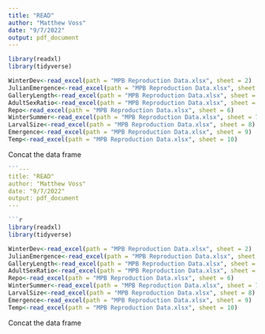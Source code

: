 ```yaml
---
title: "READ"
author: "Matthew Voss"
date: "9/7/2022"
output: pdf_document
---
```


```r
library(readxl)
library(tidyverse)

```

```r
WinterDev<-read_excel(path = "MPB Reproduction Data.xlsx", sheet = 2)
JulianEmergence<-read_excel(path = "MPB Reproduction Data.xlsx", sheet = 3)
GalleryLength<-read_excel(path = "MPB Reproduction Data.xlsx", sheet = 4)
AdultSexRatio<-read_excel(path = "MPB Reproduction Data.xlsx", sheet = 5)
Repo<-read_excel(path = "MPB Reproduction Data.xlsx", sheet = 6)
WinterSummer<-read_excel(path = "MPB Reproduction Data.xlsx", sheet = 7)
LarvalSize<-read_excel(path = "MPB Reproduction Data.xlsx", sheet = 8)
Emergence<-read_excel(path = "MPB Reproduction Data.xlsx", sheet = 9)
Temp<-read_excel(path = "MPB Reproduction Data.xlsx", sheet = 10)
```
Concat the data frame
```r

```---
title: "READ"
author: "Matthew Voss"
date: "9/7/2022"
output: pdf_document
---

```r
library(readxl)
library(tidyverse)

```

```r
WinterDev<-read_excel(path = "MPB Reproduction Data.xlsx", sheet = 2)
JulianEmergence<-read_excel(path = "MPB Reproduction Data.xlsx", sheet = 3)
GalleryLength<-read_excel(path = "MPB Reproduction Data.xlsx", sheet = 4)
AdultSexRatio<-read_excel(path = "MPB Reproduction Data.xlsx", sheet = 5)
Repo<-read_excel(path = "MPB Reproduction Data.xlsx", sheet = 6)
WinterSummer<-read_excel(path = "MPB Reproduction Data.xlsx", sheet = 7)
LarvalSize<-read_excel(path = "MPB Reproduction Data.xlsx", sheet = 8)
Emergence<-read_excel(path = "MPB Reproduction Data.xlsx", sheet = 9)
Temp<-read_excel(path = "MPB Reproduction Data.xlsx", sheet = 10)
```
Concat the data frame
```r

```